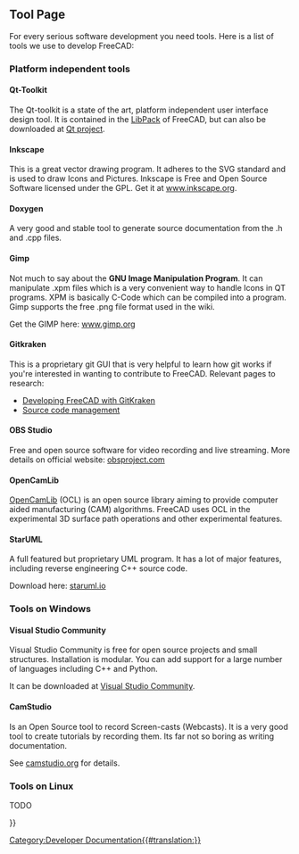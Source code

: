 <languages/>

{{Docnav
|[[Third_Party_Libraries|Third Party Libraries]]
|[[Tracker|Tracker]]
}}

{{TOCright}}

== Tool Page ==

For every serious software development you need tools. Here is a list of tools we use to develop FreeCAD:

=== Platform independent tools ===

==== Qt-Toolkit ====

The Qt-toolkit is a state of the art, platform independent user interface design tool. It is contained in the [[Third Party Libraries|LibPack]] of FreeCAD, but can also be downloaded at [http://qt-project.org/downloads Qt project].

==== Inkscape ====

This is a great vector drawing program. It adheres to the SVG standard and is used to draw Icons and Pictures. Inkscape is Free and Open Source Software licensed under the GPL. Get it at [http://www.inkscape.org www.inkscape.org].

==== Doxygen ====

A very good and stable tool to generate source documentation from the .h and .cpp files.

==== Gimp ====

Not much to say about the '''GNU Image Manipulation Program'''. It can manipulate .xpm files which is a very convenient way to handle Icons in QT programs. XPM is basically C-Code which can be compiled into a program. Gimp supports the free .png file format used in the wiki.

Get the GIMP here: [http://www.gimp.org/ www.gimp.org]

==== Gitkraken ====

This is a proprietary git GUI that is very helpful to learn how git works if you're interested in wanting to contribute to FreeCAD. Relevant pages to research:
* [[Developing_FreeCAD_with_GitKraken|Developing FreeCAD with GitKraken]]
* [[Source_code_management|Source code management]]

==== OBS Studio ====

Free and open source software for video recording and live streaming. More details on official website: [https://obsproject.com/ obsproject.com]

==== OpenCamLib ====

[[OpenCamLib|OpenCamLib]] (OCL) is an open source library aiming to provide computer aided manufacturing (CAM) algorithms. FreeCAD uses OCL in the experimental 3D surface path operations and other experimental features. 

==== StarUML ====

A full featured but proprietary UML program. It has a lot of major features, including reverse engineering C++ source code.

Download here: [http://staruml.io staruml.io]

=== Tools on Windows ===

==== Visual Studio Community ====

Visual Studio Community is free for open source projects and small structures. Installation is modular. You can add support for a large number of languages including C++ and Python.

It can be downloaded at [https://visualstudio.microsoft.com/fr/vs/community Visual Studio Community].

==== CamStudio ====

Is an Open Source tool to record Screen-casts (Webcasts). It is a very good tool to create tutorials by recording them. Its far not so boring as writing documentation.

See [http://camstudio.org/ camstudio.org] for details.

=== Tools on Linux ===

TODO


{{Docnav
|[[Third_Party_Libraries|Third Party Libraries]]
|[[Tracker|Tracker]]
}}

{{Userdocnavi{{#translation:}}}}
[[Category:Developer Documentation{{#translation:}}]]
{{clear}}